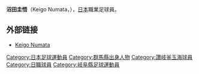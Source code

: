 {{noteta|G1=足球}}{{infobox Football biography
|name=沼田圭悟

|image=
|fullname=沼田圭悟

|birth_date={{Birth date and age|1990|7|24}}
|cityofbirth=[[群马县|群马县]]
|countryofbirth=[[日本|日本]]
|height=1.70 m
|weight=65 kg
|position=[[后卫_(足球)|后卫]]
|currentclub= [[讚岐釜玉烏冬海|讚岐釜玉烏冬海]]（租借）

|years=2012-<br/>2014
|clubs=[[大阪飞脚|大阪飞脚]]<br/>[[讚岐釜玉烏冬海|讚岐釜玉烏冬海]]（租借）
|caps(goals)=1（0）<br/>19（3）
}}
'''沼田圭悟'''（Keigo Numata，{{Bd|1990年|7月24日||}}），[[日本|日本]]職業足球員。

==外部链接==
*[http://cn.soccerway.com/players/keigo-numata/232713/ Keigo Numata] {{Wayback|url=http://cn.soccerway.com/players/keigo-numata/232713/ |date=20140908000046 }}

[[Category:日本足球運動員|Category:日本足球運動員]]
[[Category:群馬縣出身人物|Category:群馬縣出身人物]]
[[Category:讚岐釜玉海球員|Category:讚岐釜玉海球員]]
[[Category:日職球員|Category:日職球員]]
[[Category:岐阜縣足球運動員|Category:岐阜縣足球運動員]]


{{Japan-sport-bio-stub}}
{{Soccer-player-stub}}